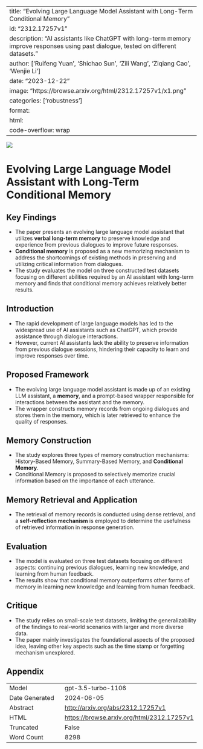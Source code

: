 
---
title: "Evolving Large Language Model Assistant with Long-Term Conditional Memory"
id: "2312.17257v1"
description: "AI assistants like ChatGPT with long-term memory improve responses using past dialogue, tested on different datasets."
author: ['Ruifeng Yuan', 'Shichao Sun', 'Zili Wang', 'Ziqiang Cao', 'Wenjie Li']
date: "2023-12-22"
image: "https://browse.arxiv.org/html/2312.17257v1/x1.png"
categories: ['robustness']
format:
  html:
    code-overflow: wrap
---

![](https://browse.arxiv.org/html/2312.17257v1/x1.png)

# Evolving Large Language Model Assistant with Long-Term Conditional Memory

## Key Findings

- The paper presents an evolving large language model assistant that utilizes **verbal long-term memory** to preserve knowledge and experience from previous dialogues to improve future responses.
- **Conditional memory** is proposed as a new memorizing mechanism to address the shortcomings of existing methods in preserving and utilizing critical information from dialogues.
- The study evaluates the model on three constructed test datasets focusing on different abilities required by an AI assistant with long-term memory and finds that conditional memory achieves relatively better results.

## Introduction
- The rapid development of large language models has led to the widespread use of AI assistants such as ChatGPT, which provide assistance through dialogue interactions.
- However, current AI assistants lack the ability to preserve information from previous dialogue sessions, hindering their capacity to learn and improve responses over time.

## Proposed Framework
- The evolving large language model assistant is made up of an existing LLM assistant, a **memory**, and a prompt-based wrapper responsible for interactions between the assistant and the memory.
- The wrapper constructs memory records from ongoing dialogues and stores them in the memory, which is later retrieved to enhance the quality of responses.

## Memory Construction
- The study explores three types of memory construction mechanisms: History-Based Memory, Summary-Based Memory, and **Conditional Memory**.
- Conditional Memory is proposed to selectively memorize crucial information based on the importance of each utterance.

## Memory Retrieval and Application
- The retrieval of memory records is conducted using dense retrieval, and a **self-reflection mechanism** is employed to determine the usefulness of retrieved information in response generation.

## Evaluation
- The model is evaluated on three test datasets focusing on different aspects: continuing previous dialogues, learning new knowledge, and learning from human feedback.
- The results show that conditional memory outperforms other forms of memory in learning new knowledge and learning from human feedback.

## Critique
- The study relies on small-scale test datasets, limiting the generalizability of the findings to real-world scenarios with larger and more diverse data.
- The paper mainly investigates the foundational aspects of the proposed idea, leaving other key aspects such as the time stamp or forgetting mechanism unexplored.

## Appendix

|          |          |
|----------|----------|
| Model     | gpt-3.5-turbo-1106       |
| Date Generated     | 2024-06-05       |
| Abstract | [http://arxiv.org/abs/2312.17257v1](http://arxiv.org/abs/2312.17257v1)        |
| HTML     | [https://browse.arxiv.org/html/2312.17257v1](https://browse.arxiv.org/html/2312.17257v1)       |
| Truncated       | False       |
| Word Count       | 8298       |